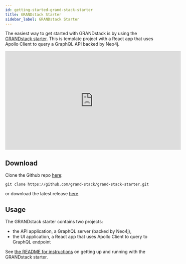 ```yaml
---
id: getting-started-grand-stack-starter
title: GRANDstack Starter
sidebar_label: GRANDstack Starter
---
```



The easiest way to get started with GRANDstack is by using the [GRANDstack starter](https://github.com/grand-stack/grand-stack-starter). This is template project with a React app that uses Apollo Client to query a GraphQL API backed by Neo4j.

<iframe width="560" height="315" src="https://www.youtube.com/embed/rPC71lUhK_I" frameborder="0" allow="autoplay; encrypted-media" allowfullscreen></iframe>

## Download

Clone the Github repo [here](https://github.com/grand-stack/grand-stack-starter):

```shell
git clone https://github.com/grand-stack/grand-stack-starter.git
```

or download the latest release [here](https://github.com/grand-stack/grand-stack-starter/releases/download/v0.0.8/grand-stack-starter-master.zip).

## Usage

The GRANDstack starter contains two projects:

- the API application, a GraphQL server (backed by Neo4j),
- the UI application, a React app that uses Apollo Client to query to GraphQL endpoint

See [the README for instructions](https://github.com/grand-stack/grand-stack-starter) on getting up and running with the GRANDstack starter.

<FeedbackWidget />